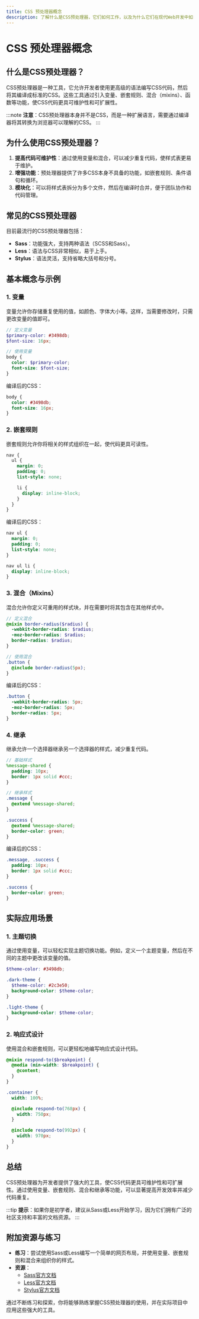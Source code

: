 ```yaml
---
title: CSS 预处理器概念
description: 了解什么是CSS预处理器，它们如何工作，以及为什么它们在现代Web开发中如此重要。本文适合初学者，包含代码示例和实际应用场景。
---
```


# CSS 预处理器概念

## 什么是CSS预处理器？

CSS预处理器是一种工具，它允许开发者使用更高级的语法编写CSS代码，然后将其编译成标准的CSS。这些工具通过引入变量、嵌套规则、混合（mixins）、函数等功能，使CSS代码更具可维护性和可扩展性。

:::note
**注意**：CSS预处理器本身并不是CSS，而是一种扩展语言，需要通过编译器将其转换为浏览器可以理解的CSS。
:::

## 为什么使用CSS预处理器？

1. **提高代码可维护性**：通过使用变量和混合，可以减少重复代码，使样式表更易于维护。
2. **增强功能**：预处理器提供了许多CSS本身不具备的功能，如嵌套规则、条件语句和循环。
3. **模块化**：可以将样式表拆分为多个文件，然后在编译时合并，便于团队协作和代码管理。

## 常见的CSS预处理器

目前最流行的CSS预处理器包括：

- **Sass**：功能强大，支持两种语法（SCSS和Sass）。
- **Less**：语法与CSS非常相似，易于上手。
- **Stylus**：语法灵活，支持省略大括号和分号。

## 基本概念与示例

### 1. 变量

变量允许你存储重复使用的值，如颜色、字体大小等。这样，当需要修改时，只需更改变量的值即可。

```scss
// 定义变量
$primary-color: #3498db;
$font-size: 16px;

// 使用变量
body {
  color: $primary-color;
  font-size: $font-size;
}
```

编译后的CSS：

```css
body {
  color: #3498db;
  font-size: 16px;
}
```

### 2. 嵌套规则

嵌套规则允许你将相关的样式组织在一起，使代码更具可读性。

```scss
nav {
  ul {
    margin: 0;
    padding: 0;
    list-style: none;

    li {
      display: inline-block;
    }
  }
}
```

编译后的CSS：

```css
nav ul {
  margin: 0;
  padding: 0;
  list-style: none;
}

nav ul li {
  display: inline-block;
}
```

### 3. 混合（Mixins）

混合允许你定义可重用的样式块，并在需要时将其包含在其他样式中。

```scss
// 定义混合
@mixin border-radius($radius) {
  -webkit-border-radius: $radius;
  -moz-border-radius: $radius;
  border-radius: $radius;
}

// 使用混合
.button {
  @include border-radius(5px);
}
```

编译后的CSS：

```css
.button {
  -webkit-border-radius: 5px;
  -moz-border-radius: 5px;
  border-radius: 5px;
}
```

### 4. 继承

继承允许一个选择器继承另一个选择器的样式，减少重复代码。

```scss
// 基础样式
%message-shared {
  padding: 10px;
  border: 1px solid #ccc;
}

// 继承样式
.message {
  @extend %message-shared;
}

.success {
  @extend %message-shared;
  border-color: green;
}
```

编译后的CSS：

```css
.message, .success {
  padding: 10px;
  border: 1px solid #ccc;
}

.success {
  border-color: green;
}
```

## 实际应用场景

### 1. 主题切换

通过使用变量，可以轻松实现主题切换功能。例如，定义一个主题变量，然后在不同的主题中更改该变量的值。

```scss
$theme-color: #3498db;

.dark-theme {
  $theme-color: #2c3e50;
  background-color: $theme-color;
}

.light-theme {
  background-color: $theme-color;
}
```

### 2. 响应式设计

使用混合和嵌套规则，可以更轻松地编写响应式设计代码。

```scss
@mixin respond-to($breakpoint) {
  @media (min-width: $breakpoint) {
    @content;
  }
}

.container {
  width: 100%;

  @include respond-to(768px) {
    width: 750px;
  }

  @include respond-to(992px) {
    width: 970px;
  }
}
```

## 总结

CSS预处理器为开发者提供了强大的工具，使CSS代码更具可维护性和可扩展性。通过使用变量、嵌套规则、混合和继承等功能，可以显著提高开发效率并减少代码重复。

:::tip
**提示**：如果你是初学者，建议从Sass或Less开始学习，因为它们拥有广泛的社区支持和丰富的文档资源。
:::

## 附加资源与练习

- **练习**：尝试使用Sass或Less编写一个简单的网页布局，并使用变量、嵌套规则和混合来组织你的样式。
- **资源**：
  - [Sass官方文档](https://sass-lang.com/documentation)
  - [Less官方文档](https://lesscss.org/)
  - [Stylus官方文档](https://stylus-lang.com/)

通过不断练习和探索，你将能够熟练掌握CSS预处理器的使用，并在实际项目中应用这些强大的工具。